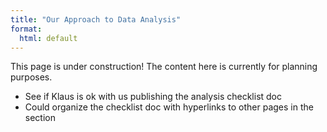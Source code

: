 ```yaml
---
title: "Our Approach to Data Analysis"
format: 
  html: default
---
```


::: {.callout-warning}
This page is under construction! The content here is currently for planning purposes.
:::

* See if Klaus is ok with us publishing the analysis checklist doc
* Could organize the checklist doc with hyperlinks to other pages in the section